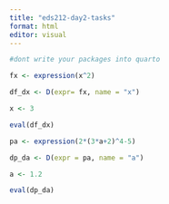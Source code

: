 ```yaml
---
title: "eds212-day2-tasks"
format: html
editor: visual
---
```


```r
#dont write your packages into quarto

fx <- expression(x^2)

df_dx <- D(expr= fx, name = "x")

x <- 3

eval(df_dx)

```

```r
pa <- expression(2*(3*a+2)^4-5)

dp_da <- D(expr = pa, name = "a")

a <- 1.2

eval(dp_da)
```
